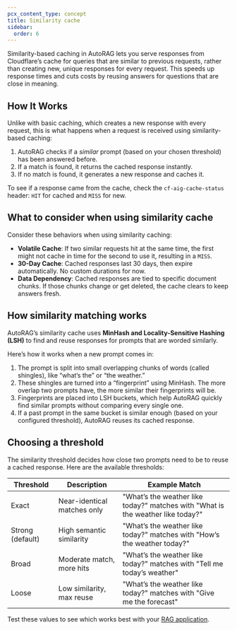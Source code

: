 ```yaml
---
pcx_content_type: concept
title: Similarity cache
sidebar:
  order: 6
---
```


Similarity-based caching in AutoRAG lets you serve responses from Cloudflare’s cache for queries that are similar to previous requests, rather than creating new, unique responses for every request. This speeds up response times and cuts costs by reusing answers for questions that are close in meaning.

## How It Works

Unlike with basic caching, which creates a new response with every request, this is what happens when a request is received using similarity-based caching:

1. AutoRAG checks if a _similar_ prompt (based on your chosen threshold) has been answered before.
2. If a match is found, it returns the cached response instantly.
3. If no match is found, it generates a new response and caches it.

To see if a response came from the cache, check the `cf-aig-cache-status` header: `HIT` for cached and `MISS` for new.

## What to consider when using similarity cache

Consider these behaviors when using similarity caching:

- **Volatile Cache**: If two similar requests hit at the same time, the first might not cache in time for the second to use it, resulting in a `MISS`.
- **30-Day Cache**: Cached responses last 30 days, then expire automatically. No custom durations for now.
- **Data Dependency**: Cached responses are tied to specific document chunks. If those chunks change or get deleted, the cache clears to keep answers fresh.

## How similarity matching works

AutoRAG’s similarity cache uses **MinHash and Locality-Sensitive Hashing (LSH)** to find and reuse responses for prompts that are worded similarly.

Here’s how it works when a new prompt comes in:

1. The prompt is split into small overlapping chunks of words (called shingles), like “what’s the” or “the weather.”
2. These shingles are turned into a “fingerprint” using MinHash. The more overlap two prompts have, the more similar their fingerprints will be.
3. Fingerprints are placed into LSH buckets, which help AutoRAG quickly find similar prompts without comparing every single one.
4. If a past prompt in the same bucket is similar enough (based on your configured threshold), AutoRAG reuses its cached response.

## Choosing a threshold

The similarity threshold decides how close two prompts need to be to reuse a cached response. Here are the available thresholds:

| Threshold        | Description                 | Example Match                                                                   |
| ---------------- | --------------------------- | ------------------------------------------------------------------------------- |
| Exact            | Near-identical matches only | "What’s the weather like today?" matches with "What is the weather like today?" |
| Strong (default) | High semantic similarity    | "What’s the weather like today?" matches with "How’s the weather today?"        |
| Broad            | Moderate match, more hits   | "What’s the weather like today?" matches with "Tell me today’s weather"         |
| Loose            | Low similarity, max reuse   | "What’s the weather like today?" matches with "Give me the forecast"            |

Test these values to see which works best with your [RAG application](/autorag/).
